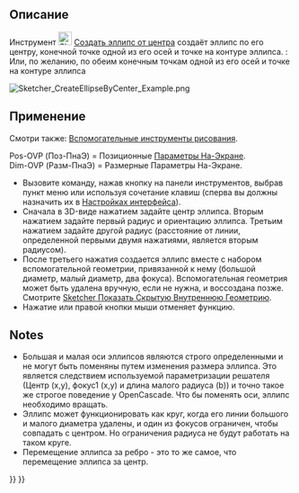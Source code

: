 <languages/>

{{Docnav/ru
|[[Sketcher_Create3PointCircle/ru|Круг по 3 точкам]]
|[[Sketcher_CreateEllipseBy3Points/ru|Эллипс по 3 точкам]]
|[[Sketcher_Workbench/ru|Скетчер]]
|IconL=Sketcher_Create3PointCircle.svg
|IconR=Sketcher_CreateEllipseBy3Points.svg
|IconC=Workbench_Sketcher.svg
}}

{{GuiCommand/ru
|Name=Sketcher CreateEllipseByCenter
|Name/ru=Скетчер Создать эллипс от центра
|MenuLocation=Эскиз → Геометрия эскиза → Создать эллипс от центра
|Workbenches=[[Sketcher_Workbench/ru|Скетчер]]
|Shortcut={{KEY|G}} {{KEY|E}} {{KEY|E}}
|Version=0.15
|SeeAlso=[[Sketcher_CreateArcOfEllipse/ru|Скетчер Создать эллиптическую дугу]]
}}

<span id="Description"></span>
== Описание ==

Инструмент [[Image:Sketcher_CreateEllipseByCenter.svg|24px]] [[Sketcher_CreateEllipseByCenter/ru|Создать эллипс от центра]] создаёт эллипс по его центру, конечной точке одной из его осей и точке на контуре эллипса. {{Version/ru|1.0}}: Или, по желанию, по обеим конечным точкам одной из его осей и точке на контуре эллипса

[[Image:Sketcher_CreateEllipseByCenter_Example.png]]
{{Caption|Эллипс (белый) с внутренней геометрией ( тёмно- жёлтая)}}

<span id="Usage"></span>
== Применение ==

Смотри также: [[Sketcher_Workbench/ru#Drawing_aids|Вспомогательные инструменты рисования]].

Pos-OVP (Поз-ПнаЭ) = Позиционные [[Sketcher_Preferences/ru#General|Параметры На-Экране]]. {{Version/ru|1.0}}<br>
Dim-OVP (Разм-ПнаЭ) = Размерные Параметры На-Экране. {{Version/ru|1.0}}

<div class="mw-translate-fuzzy">
* Вызовите команду, нажав кнопку на панели инструментов, выбрав пункт меню или используя сочетание клавиш (сперва вы должны назначить их в [[Interface Customization/ru|Настройках интерфейса]]).
* Сначала в 3D-виде нажатием задайте центр эллипса. Вторым нажатием задайте первый радиус и ориентацию эллипса. Третьим нажатием задайте другой радиус (расстояние от линии, определенной первыми двумя нажатиями, является вторым радиусом).
* После третьего нажатия создается эллипс вместе с набором вспомогательной геометрии, привязанной к нему (большой диаметр, малый диаметр, два фокуса). Вспомогательная геометрия может быть удалена вручную, если не нужна, и воссоздана позже. Смотрите [[Sketcher_RestoreInternalAlignmentGeometry/ru|Sketcher Показать Скрытую Внутреннюю Геометрию]].
* Нажатие {{KEY|ESC}} или правой кнопки мыши отменяет функцию.
</div>

==Notes==

<div class="mw-translate-fuzzy">
* Большая и малая оси эллипсов являются строго определенными и не могут быть поменяны путем изменения размера эллипса. Это является следствием используемой параметризации решателя (Центр (x,y), фокус1 (x,y) и длина малого радиуса (b)) и точно такое же строгое поведение у OpenCascade. Что бы поменять оси, эллипс необходимо вращать.
* Эллипс может функционировать как круг, когда его линии большого и малого диаметра удалены, и один из фокусов ограничен, чтобы совпадать с центром. Но ограничения радиуса не будут работать на таком круге.
* Перемещение эллипса за ребро - это то же самое, что перемещение  эллипса за центр.
</div>


{{Docnav/ru
|[[Sketcher_Create3PointCircle/ru|Круг по 3 точкам]]
|[[Sketcher_CreateEllipseBy3Points/ru|Эллипс по 3 точкам]]
|[[Sketcher_Workbench/ru|Скетчер]]
|IconL=Sketcher_Create3PointCircle.svg
|IconR=Sketcher_CreateEllipseBy3Points.svg
|IconC=Workbench_Sketcher.svg
}}

{{Sketcher Tools navi{{#translation:}}}}
{{Userdocnavi{{#translation:}}}}